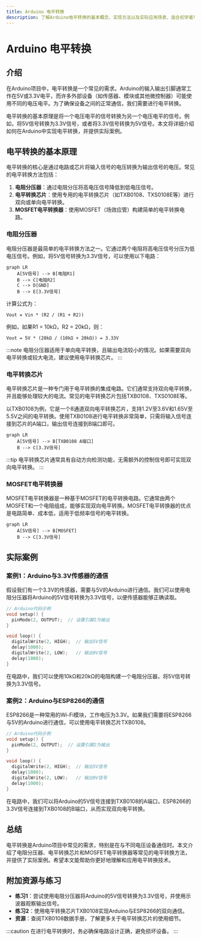 ```yaml
---
title: Arduino 电平转换
description: 了解Arduino电平转换的基本概念、实现方法以及实际应用场景，适合初学者学习。
---
```


# Arduino 电平转换

## 介绍

在Arduino项目中，电平转换是一个常见的需求。Arduino的输入输出引脚通常工作在5V或3.3V电平，而许多外部设备（如传感器、模块或其他微控制器）可能使用不同的电压电平。为了确保设备之间的正常通信，我们需要进行电平转换。

电平转换的基本原理是将一个电压电平的信号转换为另一个电压电平的信号。例如，将5V信号转换为3.3V信号，或者将3.3V信号转换为5V信号。本文将详细介绍如何在Arduino中实现电平转换，并提供实际案例。

## 电平转换的基本原理

电平转换的核心是通过电路或芯片将输入信号的电压转换为输出信号的电压。常见的电平转换方法包括：

1. **电阻分压器**：通过电阻分压将高电压信号降低到低电压信号。
2. **电平转换芯片**：使用专用的电平转换芯片（如TXB0108、TXS0108E等）进行双向或单向电平转换。
3. **MOSFET电平转换器**：使用MOSFET（场效应管）构建简单的电平转换电路。

### 电阻分压器

电阻分压器是最简单的电平转换方法之一。它通过两个电阻将高电压信号分压为低电压信号。例如，将5V信号转换为3.3V信号，可以使用以下电路：

```mermaid
graph LR
    A[5V信号] --> B[电阻R1]
    B --> C[电阻R2]
    C --> D[GND]
    B --> E[3.3V信号]
```

计算公式为：

```
Vout = Vin * (R2 / (R1 + R2))
```

例如，如果R1 = 10kΩ，R2 = 20kΩ，则：

```
Vout = 5V * (20kΩ / (10kΩ + 20kΩ)) = 3.33V
```

:::note
电阻分压器适用于单向电平转换，且输出电流较小的情况。如果需要双向电平转换或较大电流，建议使用电平转换芯片。
:::

### 电平转换芯片

电平转换芯片是一种专门用于电平转换的集成电路。它们通常支持双向电平转换，并且能够处理较大的电流。常见的电平转换芯片包括TXB0108、TXS0108E等。

以TXB0108为例，它是一个8通道双向电平转换芯片，支持1.2V至3.6V和1.65V至5.5V之间的电平转换。使用TXB0108进行电平转换非常简单，只需将输入信号连接到芯片的A端口，输出信号连接到B端口即可。

```mermaid
graph LR
    A[5V信号] --> B[TXB0108 A端口]
    B --> C[3.3V信号]
```

:::tip
电平转换芯片通常具有自动方向检测功能，无需额外的控制信号即可实现双向电平转换。
:::

### MOSFET电平转换器

MOSFET电平转换器是一种基于MOSFET的电平转换电路。它通常由两个MOSFET和一个电阻组成，能够实现双向电平转换。MOSFET电平转换器的优点是电路简单、成本低，适用于低频率信号的电平转换。

```mermaid
graph LR
    A[5V信号] --> B[MOSFET]
    B --> C[3.3V信号]
```

## 实际案例

### 案例1：Arduino与3.3V传感器的通信

假设我们有一个3.3V的传感器，需要与5V的Arduino进行通信。我们可以使用电阻分压器将Arduino的5V信号转换为3.3V信号，以便传感器能够正确读取。

```cpp
// Arduino代码示例
void setup() {
  pinMode(2, OUTPUT);  // 设置引脚2为输出
}

void loop() {
  digitalWrite(2, HIGH);  // 输出5V信号
  delay(1000);
  digitalWrite(2, LOW);   // 输出0V信号
  delay(1000);
}
```

在电路中，我们可以使用10kΩ和20kΩ的电阻构建一个电阻分压器，将5V信号转换为3.3V信号。

### 案例2：Arduino与ESP8266的通信

ESP8266是一种常用的Wi-Fi模块，工作电压为3.3V。如果我们需要将ESP8266与5V的Arduino进行通信，可以使用电平转换芯片TXB0108。

```cpp
// Arduino代码示例
void setup() {
  pinMode(2, OUTPUT);  // 设置引脚2为输出
}

void loop() {
  digitalWrite(2, HIGH);  // 输出5V信号
  delay(1000);
  digitalWrite(2, LOW);   // 输出0V信号
  delay(1000);
}
```

在电路中，我们可以将Arduino的5V信号连接到TXB0108的A端口，ESP8266的3.3V信号连接到TXB0108的B端口，从而实现双向电平转换。

## 总结

电平转换是Arduino项目中常见的需求，特别是在与不同电压设备通信时。本文介绍了电阻分压器、电平转换芯片和MOSFET电平转换器等常见的电平转换方法，并提供了实际案例。希望本文能帮助你更好地理解和应用电平转换技术。

## 附加资源与练习

- **练习1**：尝试使用电阻分压器将Arduino的5V信号转换为3.3V信号，并使用示波器观察输出信号。
- **练习2**：使用电平转换芯片TXB0108实现Arduino与ESP8266的双向通信。
- **资源**：查阅TXB0108数据手册，了解更多关于电平转换芯片的使用细节。

:::caution
在进行电平转换时，务必确保电路设计正确，避免损坏设备。
:::